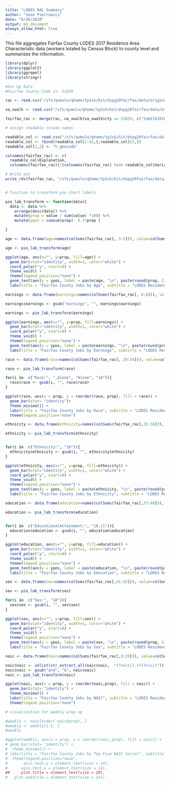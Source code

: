```yaml
---
title: "LODES RAC Summary"
author: "Sean Pietrowicz"
date: "6/26/2020"
output: md_document
always_allow_html: true
---
```

  This file aggregates Fairfax County LODES 2017 Residence Area Characteristic data (workers totaled by Census Block) to county level and summarizes the information.

```r
library(dplyr)
library(ggplot2)
library(ggrepel)
library(stringr)

#Set Up Data
#Fairfax County Code is: 51059

rac <- read.csv("/sfs/qumulo/qhome/tp2sk/Git/dspg20fairfax/data/original/va_rac_S000_JT00_2017.csv", colClasses = c("h_geocode" = "factor"))

va_xwalk <- read.csv("/sfs/qumulo/qhome/tp2sk/Git/dspg20fairfax/data/original/va_xwalk.csv",  colClasses = c("tabblk2010" = "factor"))

fairfax_rac <- merge(rac, va_xwalk[va_xwalk$cty == 51059, c("tabblk2010","cty", "trct", "bgrp")], by.x = "h_geocode", by.y = "tabblk2010")

# assign readable column names

readable_col <- read.csv("/sfs/qumulo/qhome/tp2sk/Git/dspg20fairfax/data/original/lodes_wac_cols.csv")
readable_col <- rbind(readable_col[1:42,],readable_col[53,])
readable_col[1,2] <- "h_geocode"

colnames(fairfax_rac) <- c(
  readable_col$Explanation,
  colnames(fairfax_rac)[!(colnames(fairfax_rac) %in% readable_col$Variable)])

# Write out
write_rds(fairfax_rac, "/sfs/qumulo/qhome/tp2sk/Git/dspg20fairfax/data/lodes/fairfax_rac.Rds")


# function to transform pie chart labels

pie_lab_transform <- function(data){
  data <- data %>%
    arrange(desc(data)) %>%
    mutate(prop = value / sum(value) *100) %>%
    mutate(ypos = cumsum(prop)- 0.5*prop )

}
```


```r
age <- data.frame(age=names(colSums(fairfax_rac[, 3:5])), value=colSums(fairfax_rac[, 3:5]), row.names=NULL)

age <- pie_lab_transform(age)

ggplot(age, aes(x="", y=prop, fill=age)) +
  geom_bar(stat="identity", width=1, color="white") +
  coord_polar("y", start=0) +
  theme_void() +
  theme(legend.position="none") +
  geom_text(aes(y = ypos, label = paste(age, "\n", paste(round(prop, 2), "%"))), color = "white", size=3) +
  labs(title = "Fairfax County Jobs by Age", subtitle = "LODES Residence Characteristics, 2017")
```

```r
earnings <- data.frame(earnings=names(colSums(fairfax_rac[, 6:8])), value=colSums(fairfax_rac[, 6:8]), row.names=NULL)

earnings$earnings <- gsub("earnings", "", earnings$earnings)

earnings <- pie_lab_transform(earnings)

ggplot(earnings, aes(x="", y=prop, fill=earnings)) +
  geom_bar(stat="identity", width=1, color="white") +
  coord_polar("y", start=0) +
  theme_void() +
  theme(legend.position="none") +
  geom_text(aes(y = ypos, label = paste(earnings, "\n", paste(round(prop, 2), "%"))), color = "white", size=3) +
  labs(title = "Fairfax County Jobs by Earnings", subtitle = "LODES Residence Characteristics, 2017")
```


```r
race <- data.frame(race=names(colSums(fairfax_rac[, 29:34])), value=colSums(fairfax_rac[,29:34]), row.names=NULL)

race <- pie_lab_transform(race)

for(i in  c("Race:", ",Alone", "Alone", "10")){
  race$race <- gsub(i, "", race$race)
}

ggplot(race, aes(x = prop, y = reorder(race, prop), fill = race)) +
  geom_bar(stat= "identity")+
  theme_minimal() +
  labs(title = "Fairfax County Jobs by Race", subtitle = "LODES Residence Characteristics, 2017", y = "", x = "%")+
  theme(legend.position="none")

```


```r
ethnicity <- data.frame(ethnicity=names(colSums(fairfax_rac[,35:36])), value=colSums(fairfax_rac[, 35:36]), row.names=NULL)

ethnicity <- pie_lab_transform(ethnicity)


for(i in  c("Ethnicity:", "10")){
  ethnicity$ethnicity <- gsub(i, "", ethnicity$ethnicity)
}

ggplot(ethnicity, aes(x="", y=prop, fill=ethnicity)) +
  geom_bar(stat="identity", width=1, color="white") +
  coord_polar("y", start=0) +
  theme_void() +
  theme(legend.position="none") +
  geom_text(aes(y = ypos, label = paste(ethnicity, "\n", paste(round(prop, 2), "%"))), color = "white", size=3) +
  labs(title = "Fairfax County Jobs by Ethnicity", subtitle = "LODES Residence Characteristics, 2017")

```



```r
education <- data.frame(education=names(colSums(fairfax_rac[,37:40])), value=colSums(fairfax_rac[, 37:40]), row.names=NULL)

education <- pie_lab_transform(education)


for(i in  c("EducationalAttainment:", "10,11")){
  education$education <- gsub(i, "", education$education)
}

ggplot(education, aes(x="", y=prop, fill=education)) +
  geom_bar(stat="identity", width=1, color="white") +
  coord_polar("y", start=0) +
  theme_void() +
  theme(legend.position="none") +
  geom_text(aes(y = ypos, label = paste(education, "\n", paste(round(prop, 2), "%"))), color = "white", size=3) +
  labs(title = "Fairfax County Jobs by Education", subtitle = "LODES Residence Characteristics, 2017")

```

```r
sex <- data.frame(sex=names(colSums(fairfax_rac[,41:42])), value=colSums(fairfax_rac[, 41:42]), row.names=NULL)

sex <- pie_lab_transform(sex)

for(i in  c("Sex:", "10")){
  sex$sex <- gsub(i, "", sex$sex)
}

ggplot(sex, aes(x="", y=prop, fill=sex)) +
  geom_bar(stat="identity", width=1, color="white") +
  coord_polar("y", start=0) +
  theme_void() +
  theme(legend.position="none") +
  geom_text(aes(y = ypos, label = paste(sex, "\n", paste(round(prop, 2), "%"))), color = "white", size=3) +
  labs(title = "Fairfax County Jobs by Sex", subtitle = "LODES Residence Characteristics, 2017")

```


```r
naic <- data.frame(naic=names(colSums(fairfax_rac[,9:28])), value=colSums(fairfax_rac[, 9:28]), row.names=NULL)

naic$naic <- unlist(str_extract_all(naic$naic,  "(?<=\\().+?(?=\\))"))
naic$naic <- gsub("and", "&", naic$naic)
naic <- pie_lab_transform(naic)

ggplot(naic, aes(x = prop, y = reorder(naic,prop), fill = naic)) +
  geom_bar(stat= "identity") +
  theme_minimal() +
  labs(title = "Fairfax County Jobs by NAIC", subtitle = "LODES Residence Characteristics, 2017", y = "", x = "%")+
  theme(legend.position="none")

# visualization for weekly wrap up

#weekly <- naic[order(-naic$prop), ]
#weekly <- weekly[1:5, ]
#weekly

#ggplot(weekly, aes(x = prop, y = reorder(naic,prop), fill = naic)) +
# geom_bar(stat= "identity") +
#  theme_minimal() +
# labs(title = "Fairfax County Jobs by Top Five NAIC Sector", subtitle = "LODES Workforce Characteristics, 2017", y = "", x = "%")+
#  theme(legend.position="none",
#       axis.text.y = element_text(size = 14),
#      axis.text.x = element_text(size = 14),
##     plot.title = element_text(size = 20),
#   plot.subtitle = element_text(size = 14))
```
